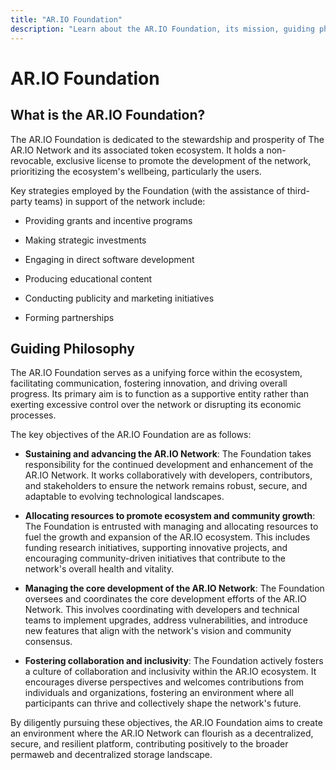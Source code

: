 ```yaml
---
title: "AR.IO Foundation"
description: "Learn about the AR.IO Foundation, its mission, guiding philosophy, and role in stewarding the AR.IO Network"
---
```



# AR.IO Foundation

## What is the AR.IO Foundation?

The AR.IO Foundation is dedicated to the stewardship and prosperity of The AR.IO Network and its associated token ecosystem. It holds a non-revocable, exclusive license to promote the development of the network, prioritizing the ecosystem's wellbeing, particularly the users.

Key strategies employed by the Foundation (with the assistance of third-party teams) in support of the network include:

- Providing grants and incentive programs

- Making strategic investments

- Engaging in direct software development

- Producing educational content

- Conducting publicity and marketing initiatives

- Forming partnerships

## Guiding Philosophy

The AR.IO Foundation serves as a unifying force within the ecosystem, facilitating communication, fostering innovation, and driving overall progress. Its primary aim is to function as a supportive entity rather than exerting excessive control over the network or disrupting its economic processes.

The key objectives of the AR.IO Foundation are as follows:

- **Sustaining and advancing the AR.IO Network**: The Foundation takes responsibility for the continued development and enhancement of the AR.IO Network. It works collaboratively with developers, contributors, and stakeholders to ensure the network remains robust, secure, and adaptable to evolving technological landscapes.

- **Allocating resources to promote ecosystem and community growth**: The Foundation is entrusted with managing and allocating resources to fuel the growth and expansion of the AR.IO ecosystem. This includes funding research initiatives, supporting innovative projects, and encouraging community-driven initiatives that contribute to the network's overall health and vitality.

- **Managing the core development of the AR.IO Network**: The Foundation oversees and coordinates the core development efforts of the AR.IO Network. This involves coordinating with developers and technical teams to implement upgrades, address vulnerabilities, and introduce new features that align with the network's vision and community consensus.

- **Fostering collaboration and inclusivity**: The Foundation actively fosters a culture of collaboration and inclusivity within the AR.IO ecosystem. It encourages diverse perspectives and welcomes contributions from individuals and organizations, fostering an environment where all participants can thrive and collectively shape the network's future.

By diligently pursuing these objectives, the AR.IO Foundation aims to create an environment where the AR.IO Network can flourish as a decentralized, secure, and resilient platform, contributing positively to the broader permaweb and decentralized storage landscape.
